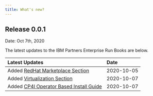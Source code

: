 ```yaml
---
title: What's new?
---
```



<PageDescription>


</PageDescription>

## **Release 0.0.1**

Date: Oct 7th, 2020

The latest updates to the IBM Partners Enterprise Run Books are below.

| Latest Updates | Date &nbsp; &nbsp; |
| :-------------- | :----------- |
| Added [RedHat Marketplace Section](/redhat/rhm/) | 2020-10-05 |
| Added [Virtualization Section](/redhat/virtualization/) | 2020-10-07 |
| Added [CP4I Operator Based Install Guide](/install/integration-operator/) | 2020-10-07 |
